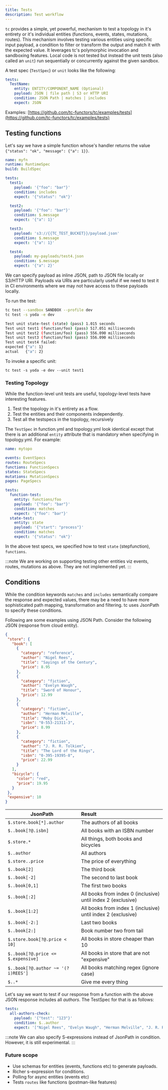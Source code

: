 ```yaml
---
title: Tests
description: Test workflow
---
```


`tc` provides a simple, yet powerful, mechanism to test a topology in it's entirety or it's individual entities (functions, events, states, mutations, routes). This mechanism involves testing various entities using specific input payload, a condition to filter or transform the output and match it with the expected value. It leverages tc's polymorphic invocation and sandboxing features.
Local code is not tested but instead the unit tests (also called an `unit`) run sequentially or concurrently against the given sandbox.

A test spec (`TestSpec`) or `unit` looks like the following:

```yaml
tests:
  TestName:
    entity: ENTITY/COMPONENT_NAME (Optional)
    payload: JSON | file path | S3 or HTTP URI
    condition: JSON Path | matches | includes
    expect: JSON
```

Examples: [https://github.com/tc-functors/tc/examples/tests](https://github.com/tc-functors/tc/examples/tests)

## Testing functions

Let's say we have a simple function whose's handler returns the value `{"status": "ok", "message": {"a": 1}}`.

```yaml title="function.yml"
name: myfn
runtime: RuntimeSpec
build: BuildSpec

tests:
  test1:
    payload: '{"foo": "bar"}'
    condition: includes
    expect: '{"status": "ok"}'

  test2:
    payload: '{"foo": "bar"}'
    condition: $.message
    expect: '{"a": 1}'

  test3:
    payload: 's3://{{TC_TEST_BUCKET}}/payload.json'
    condition: $.message
    expect: '{"a": 1}'

  test4:
    payload: my-payloads/test4.json
    condition: $.message
    expect: '{"a": 2}'

```
We can specify payload as inline JSON, path to JSON file locally or S3/HTTP URI. Payloads via URIs are particularly useful if we need to test it in CI environments where we may not have access to these payloads locally.


To run the test:

```sh
tc test --sandbox SANDBOX --profile dev
tc test -s yoda -e dev

Test unit state-test (state) (pass) 1.015 seconds
Test unit test1 (function/foo) (pass) 517.051 milliseconds
Test unit test2 (function/foo) (pass) 556.090 milliseconds
Test unit test3 (function/foo) (pass) 556.090 milliseconds
Test unit test4 failed:
expected {"a": 1}
actual   {"a": 2}
```

To invoke a specific unit:

```
tc test -s yoda -e dev --unit test1
```


### Testing Topology

While the function-level unit tests are useful, topology-level tests have interesting features.

1. Test the topology in it's entirety as a flow.
2. Test the entities and their components independently.
3. Test all the testspecs in the topology, recursively

The `TestSpec` in function.yml  and topology.yml look identical except that there is an additional `entity` attribute that is mandatory when specifying in topology.yml. For example:

```yaml title="topology.yml"
name: mytopo

events: EventSpecs
routes: RouteSpecs
functions: FunctionSpecs
states: StateSpecs
mutations: MutationSpecs
pages: PageSpecs

tests:
  function-test:
    entity: functions/foo
    payload: '{"foo": "bar"}'
    condition: matches
    expect: '{"foo": "bar"}'
  state-test:
    entity: state
    payload: '{"start": "process"}'
    condition: matches
    expect: '{"status": "ok"}'
```

In the above test specs, we specified how to test `state` (stepfunction), `functions`.

:::note
We are working on supporting testing other entities viz events, routes, mutations as above. They are not implemented yet.
:::

## Conditions

While the condition keywords `matches` and `includes` semantically compare the response and expected values, there may be a need to have more sophisticated path mapping, transformation and filtering. tc uses JsonPath to specify these conditions.

Following are some examples using JSON Path. Consider the following JSON (response from cloud entity).

```json
{
 "store": {
   "book": [
     {
       "category": "reference",
       "author": "Nigel Rees",
       "title": "Sayings of the Century",
       "price": 8.95
     },
     {
       "category": "fiction",
       "author": "Evelyn Waugh",
       "title": "Sword of Honour",
       "price": 12.99
     },
     {
       "category": "fiction",
       "author": "Herman Melville",
       "title": "Moby Dick",
       "isbn": "0-553-21311-3",
       "price": 8.99
     },
     {
       "category": "fiction",
       "author": "J. R. R. Tolkien",
       "title": "The Lord of the Rings",
       "isbn": "0-395-19395-8",
       "price": 22.99
     }
   ],
   "bicycle": {
     "color": "red",
     "price": 19.95
   }
 },
 "expensive": 10
}
```

| JsonPath                           | Result                                                       |
|------------------------------------|:-------------------------------------------------------------|
| `$.store.book[*].author`           | The authors of all books                                     |
| `$..book[?@.isbn]`                 | All books with an ISBN number                                |
| `$.store.*`                        | All things, both books and bicycles                          |
| `$..author`                        | All authors                                                  |
| `$.store..price`                   | The price of everything                                      |
| `$..book[2]`                       | The third book                                               |
| `$..book[-2]`                      | The second to last book                                      |
| `$..book[0,1]`                     | The first two books                                          |
| `$..book[:2]`                      | All books from index 0 (inclusive) until index 2 (exclusive) |
| `$..book[1:2]`                     | All books from index 1 (inclusive) until index 2 (exclusive) |
| `$..book[-2:]`                     | Last two books                                               |
| `$..book[2:]`                      | Book number two from tail                                    |
| `$.store.book[?@.price < 10]`      | All books in store cheaper than 10                           |
| `$..book[?@.price <= $.expensive]` | All books in store that are not "expensive"                  |
| `$..book[?@.author ~= '(?i)REES']` | All books matching regex (ignore case)                       |
| `$..*`                             | Give me every thing                                          |

Let's say we want to test if our response from a function with the above JSON response includes all _authors_. The TestSpec for that is as follows:

```yaml
tests:
  all-authors-check:
    payload: '{"test": "123"}'
    condition: $..author
    expect: '["Nigel Rees", "Evelyn Waugh", "Herman Melville", "J. R. R. Tolkien"]'

```

:::note
We can also specify S-expressions instead of JsonPath in condition. However, it is still experimental.
:::


### Future scope

- Use schemas for entities (events, functions etc) to generate payloads.
- Richer s-expression for conditions.
- Polling for async entities (events etc)
- Tests `routes` like functions (postman-like features)